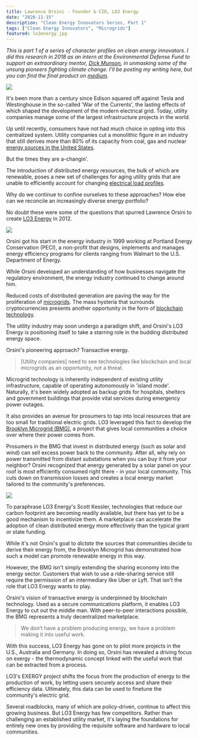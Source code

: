 ```yaml
---
title: Lawrence Orsini - Founder & CIO, LO3 Energy
date: "2020-11-15"
description: "Clean Energy Innovators Series, Part 1"
tags: ["Clean Energy Innovators", "Microgrids"]
featured: lo3energy.jpg
---
```

*This is part 1 of a series of character profiles on clean energy innovators.
I did this research in 2018 as an intern at the Environmental Defense Fund to support
an extraordinary mentor, [Dick Munson](https://medium.com/@dickmunson), in 
unmasking some of the unsung pioneers fighting climate change. I'll be posting 
my writing here, but you can find the final product on
[medium](https://medium.com/the-fourth-wave/meet-the-innovators-battling-climate-change-d23b04642d0f).*

![](./lo3energy.jpg)

It's been more than a century since Edison
squared off against Tesla and Westinghouse in the so-called 'War of the
Currents', the lasting effects of which shaped the development of the
modern electrical grid. Today, utility companies manage some of the
largest infrastructure projects in the world.

Up until recently, consumers have not had much choice in opting into
this centralized system. Utility companies cut a monolithic figure in an
industry that still derives more than 80% of its capacity from coal, gas
and nuclear [energy sources in the United
States](https://www.eia.gov/tools/faqs/faq.php?id=427&t=3).

But the times they are a-changin'.

The introduction of distributed energy resources, the bulk of which are
renewable, poses a new set of challenges for aging utility grids that
are unable to efficiently account for changing [electrical load
profiles](https://www.energy.gov/eere/articles/confronting-duck-curve-how-address-over-generation-solar-energy).

Why do we continue to confine ourselves to these approaches? How else
can we reconcile an increasingly diverse energy portfolio?

No doubt these were some of the questions that spurred Lawrence Orsini to create [LO3
Energy](https://lo3energy.com/) in 2012.

![](./lawrence_orsini.png)

Orsini got his start in the energy industry in 1999 working at Portland
Energy Conservation (PECI), a non-profit that designs, implements and
manages energy efficiency programs for clients ranging from Walmart to
the U.S. Department of Energy.

While Orsini developed an understanding of how businesses navigate the
regulatory environment, the energy industry continued to change around
him.

Reduced costs of distributed generation are paving the way for the
proliferation of
[microgrids](https://www.energy.gov/articles/how-microgrids-work). The
mass hysteria that surrounds cryptocurrencies presents another
opportunity in the form of [blockchain
technology](https://blockgeeks.com/guides/what-is-blockchain-technology/).

The utility industry may soon undergo a paradigm shift, and Orsini's LO3
Energy is positioning itself to take a starring role in the budding
distributed energy space.

Orsini's pioneering approach? Transactive energy.

> [Utility companies] need to see technologies like blockchain and local microgrids as an opportunity, not a threat.

Microgrid technology is inherently independent of existing utility
infrastructure, capable of operating autonomously in 'island mode'.
Naturally, it's been widely adopted as backup grids for hospitals,
shelters and government buildings that provide vital services during
emergency power outages.

It also provides an avenue for prosumers to tap into local resources
that are too small for traditional electric grids. LO3 leveraged this
fact to develop the [Brooklyn Microgrid
(BMG)](https://www.sciencedirect.com/science/article/pii/S030626191730805X?via%3Dihub),
a project that gives local communities a choice over where their power
comes from.

Prosumers in the BMG that invest in distributed energy (such as solar and wind) can sell
excess power back to the community. After all, why rely on power
transmitted from distant substations when you can buy it from your
neighbor? Orsini recognized that energy generated by a solar panel on
your roof is most efficiently consumed right there - in your local
community. This cuts down on transmission losses and creates a local
energy market tailored to the community's preferences.

![](./microgrid_setup.png)

To paraphrase LO3 Energy's Scott Kessler, technologies that reduce our
carbon footprint are becoming readily available, but there has yet to be
a good mechanism to incentivize them. A marketplace can accelerate the
adoption of clean distributed energy more effectively than the typical
grant or state funding.

While it's not Orsini's goal to *dictate* the sources that communities
decide to derive their energy from, the Brooklyn Microgrid has
demonstrated how such a model can promote renewable energy in this way.

However, the BMG isn't simply extending the sharing economy into the
energy sector. Customers that wish to use a ride-sharing service still
require the permission of an intermediary like Uber or Lyft. That isn't
the role that LO3 Energy wants to play.

Orsini's vision of transactive energy is underpinned by blockchain
technology. Used as a secure communications platform, it enables LO3
Energy to cut out the middle man. With peer-to-peer interactions
possible, the BMG represents a truly decentralized marketplace.

> We don’t have a problem producing energy, we have a problem making it into useful work.

With this success, LO3 Energy has gone on to pilot more projects in the
U.S., Australia and Germany. In doing so, Orsini has revealed a driving
focus on exergy - the thermodynamic concept linked with the useful work
that can be extracted from a process.

LO3's EXERGY project shifts the focus from the production of energy to
the production of work, by letting users securely access and share their
efficiency data. Ultimately, this data can be used to finetune the
community's electric grid.

Several roadblocks, many of which are policy-driven, continue to affect
this growing business. But LO3 Energy has few competitors. Rather than
challenging an established utility market, it's laying the foundations
for entirely new ones by providing the requisite software and hardware
to local communities.